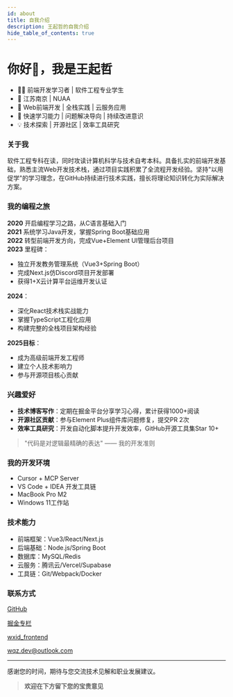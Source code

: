 ```yaml
---
id: about
title: 自我介绍
description: 王起哲的自我介绍
hide_table_of_contents: true
---
```



# 你好👋，我是王起哲

- 👨‍💻 前端开发学习者 | 软件工程专业学生
- 🧑 江苏南京 | NUAA
- 🐛 Web前端开发 | 全栈实践 | 云服务应用
- 🤯 快速学习能力 | 问题解决导向 | 持续改进意识
- 💡 技术探索 | 开源社区 | 效率工具研究

### 关于我

软件工程专科在读，同时攻读计算机科学与技术自考本科。具备扎实的前端开发基础，熟悉主流Web开发技术栈，通过项目实践积累了全流程开发经验。坚持"以用促学"的学习理念，在GitHub持续进行技术实践，擅长将理论知识转化为实际解决方案。

### 我的编程之旅

**2020** 开启编程学习之路，从C语言基础入门  
**2021** 系统学习Java开发，掌握Spring Boot基础应用  
**2022** 转型前端开发方向，完成Vue+Element UI管理后台项目  
**2023** 里程碑：
- 独立开发教务管理系统（Vue3+Spring Boot）
- 完成Next.js仿Discord项目开发部署
- 获得1+X云计算平台运维开发认证

**2024**：
- 深化React技术栈实战能力
- 掌握TypeScript工程化应用
- 构建完整的全栈项目架构经验

**2025目标**：
- 成为高级前端开发工程师
- 建立个人技术影响力
- 参与开源项目核心贡献

### 兴趣爱好

- **技术博客写作**：定期在掘金平台分享学习心得，累计获得1000+阅读
- **开源社区贡献**：参与Element Plus组件库问题修复，提交PR 2次
- **效率工具研究**：开发自动化脚本提升开发效率，GitHub开源工具集Star 10+

> "代码是对逻辑最精确的表达" —— 我的开发准则

### 我的开发环境

- Cursor + MCP Server
- VS Code + IDEA 开发工具链
- MacBook Pro M2
- Windows 11工作站

### 技术能力

- 前端框架：Vue3/React/Next.js
- 后端基础：Node.js/Spring Boot
- 数据库：MySQL/Redis
- 云服务：腾讯云/Vercel/Supabase
- 工具链：Git/Webpack/Docker

### 联系方式

<p style={{ display: 'flex', 'align-items': 'center', gap: '0.5rem' }}>
  <Icon icon="ri:github-line" width="20" heigth="20" />
  <a href={social.github.href} target="_blank">GitHub</a>
</p>

<p style={{ display: 'flex', 'align-items': 'center', gap: '0.5rem' }}>
  <Icon icon="ri:twitter-x-line" width="20" heigth="20" />
  <a href={social.x.href} target="_blank">掘金专栏</a>
</p>

<p style={{ display: 'flex', 'align-items': 'center', gap: '0.5rem' }}>
  <Icon icon="ri:wechat-2-line" width="20" heigth="20" />
  <a href={social.wx.href} target="_blank">wxid_frontend</a>
</p>

<p style={{ display: 'flex', 'align-items': 'center', gap: '0.5rem' }}>
  <Icon icon="ri:mail-open-line" width="20" heigth="20" />
  <a href={social.email.href} target="_blank">wqz.dev@outlook.com</a>
</p>

---

感谢您的时间，期待与您交流技术见解和职业发展建议。

> **欢迎在下方留下您的宝贵意见**

<Comment />
